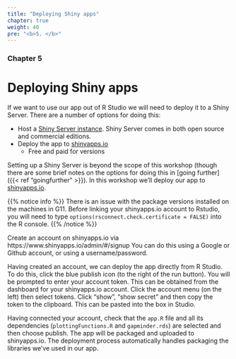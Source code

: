```yaml
---
title: "Deploying Shiny apps"
chapter: true
weight: 40
pre: "<b>5. </b>"
---
```

### Chapter 5

# Deploying Shiny apps

If we want to use our app out of R Studio we will need to deploy it to a Shiny Server.  There are a number of options for doing this:

* Host a [Shiny Server instance](https://www.rstudio.com/products/shiny/shiny-server/).   Shiny Server comes in both open source and commercial editions.   
* Deploy the app to [shinyapps.io](https://www.shinyapps.io)
   * Free and paid for versions

Setting up a Shiny Server is beyond the scope of this workshop (though there are some brief notes on the options for doing this in [going further]({{< ref "goingfurther" >}}).   In this workshop we'll deploy our app to [shinyapps.io](https://www.shinyapps.io).


{{% notice info %}}
There is an issue with the package versions installed on the machines in G11.  Before linking your shinyapps.io account to Rstudio, you will need to type `options(rsconnect.check.certificate = FALSE)` into the R console.
{{% /notice %}}


Create an account on shinyapps.io via https://www.shinyapps.io/admin/#/signup  You can do this using a Google or Github account, or using a username/password.

Having created an account, we can deploy the app directly from R Studio. To do this, click the blue publish icon (to the right of the run button).   You will be prompted to enter your account token.  This can be obtained from the dashboard for your shinyapps.io account.  Click the account menu (on the left) then select tokens.  Click "show", "show secret" and then copy the token to the clipboard.  This can be pasted into the box in Studio.

Having connected your account, check that the `app.R` file and all its dependencies (`plottingFunctions.R` and `gapminder.rds`) are selected and then choose publish.  The app will be packaged and uploaded to shinyapps.io.  The deployment process automatically handles packaging the libraries we've used in our app.



